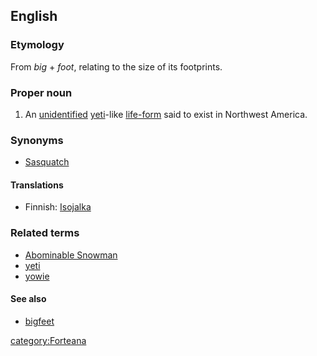 ==English==
{{wikipedia}}

===Etymology===
From ''big'' + ''foot'', relating to the size of its footprints.

===Proper noun===
{{en-proper noun}}
#An [[unidentified]] [[yeti]]-like [[life-form]] said to exist in Northwest America.

===Synonyms===
*[[Sasquatch]]

====Translations====
*Finnish: [[Isojalka]]

===Related terms===
*[[Abominable Snowman]]
*[[yeti]]
*[[yowie]]

====See also====
*[[bigfeet]]

[[category:Forteana]]